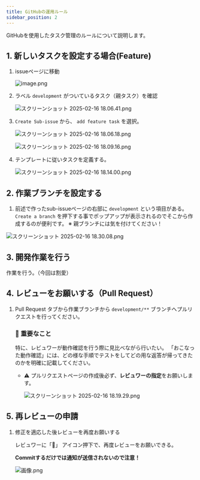 ```yaml
---
title: GitHubの運用ルール
sidebar_position: 2
---
```


GitHubを使用したタスク管理のルールについて説明します。

## 1. 新しいタスクを設定する場合(Feature)

1. issueページに移動
    
    ![image.png](./img/github/image.png)
    
2. ラベル `development` がついているタスク（親タスク）を確認
    
    ![スクリーンショット 2025-02-16 18.06.41.png](./img/github/スクリーンショット_2025-02-16_18.06.41.png)
    
3. `Create Sub-issue` から、 `add feature task` を選択。

    
    ![スクリーンショット 2025-02-16 18.06.18.png](./img/github/スクリーンショット_2025-02-16_18.06.18.png)
    
    ![スクリーンショット 2025-02-16 18.09.16.png](./img/github/スクリーンショット_2025-02-16_18.09.16.png)
    

4. テンプレートに従いタスクを定義する。
    
    ![スクリーンショット 2025-02-16 18.14.00.png](./img/github/スクリーンショット_2025-02-16_18.14.00.png)
     

## 2. 作業ブランチを設定する
1. 前述で作ったsub-issueページの右部に `development` という項目がある。
`Create a branch` を押下する事でポップアップが表示されるのでそこから作成するのが便利です。
※ 親ブランチには気を付けてください！

![スクリーンショット 2025-02-16 18.30.08.png](./img/github/スクリーンショット_2025-02-16_18.30.08.png)

## 3. 開発作業を行う
作業を行う。（今回は割愛）

## 4. レビューをお願いする（Pull Request）
1. Pull Request タブから作業ブランチから `development/**` ブランチへプルリクエストを行ってください。
    
    ### 📌 重要なこと
    
    特に、レビュワーが動作確認を行う際に見比べながら行いたい。
    「おこなった動作確認」には、どの様な手順でテストをしてどの用な返答が帰ってきたのかを明確に記載してください。
    - ⚠️ プルリクエストページの作成後必ず、**レビュワーの指定**をお願いします。  

        ![スクリーンショット 2025-02-16 18.19.29.png](./img/github/スクリーンショット_2025-02-16_18.19.29.png)
        

## 5. 再レビューの申請
1. 修正を適応した後レビューを再度お願いする
    
    レビュワーに「🔄」 アイコン押下で、再度レビューをお願いできる。
    
    **Commitするだけでは通知が送信されないので注意！**
    
    ![画像.png](./img/github/画像.png)